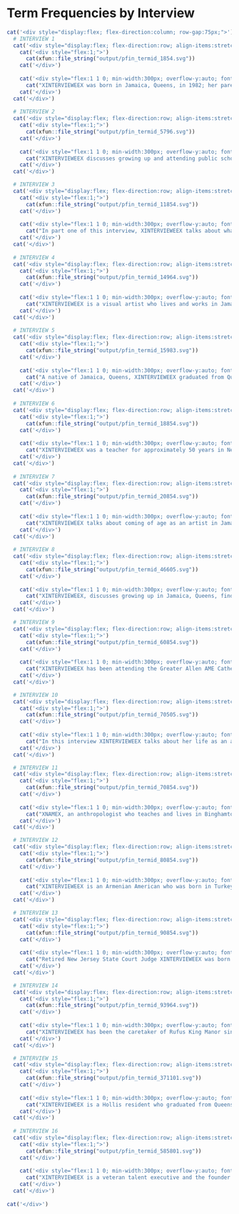 # Term Frequencies by Interview {.unnumbered}

```r
cat('<div style="display:flex; flex-direction:column; row-gap:75px;">')
  # INTERVIEW 1
  cat('<div style="display:flex; flex-direction:row; align-items:stretch; gap:50px; height:400px;">')
    cat('<div style="flex:1;">')
      cat(xfun::file_string("output/pfin_termid_1854.svg"))
    cat('</div>')
    
    cat('<div style="flex:1 1 0; min-width:300px; overflow-y:auto; font-size:12px; font-family:Courier; font-style:italic;">')
      cat("XINTERVIEWEEX was born in Jamaica, Queens, in 1982; her parents are from Barbados, and first landed in BedStuy Brooklyn, before moving to Jamaica, Queens. XINTERVIEWEEX attended elementary school at Holy Trinity Community School in Hollis, a safe space with a mix of all different ethnicities; her transition to public school starting in sixth grade was difficult, fights broke out almost every day, and at Jamaica High School there was gang activity and metal detectors had to be put in. She discusses changes in the neighborhood over time, how dangerous it was in the early 90’s, jobs she had, and places she hung out - like the Queens Public Library on Merrick Boulevard and especially the Colosseum Mall, where teens from all over the neighborhood would congregate. XINTERVIEWEEX talks about cultural institutions in the neighborhood such as the African Poetry Theater and Jamaica Center for Arts, and how she started Art, Food & Soul after she graduated from college as an event where the community could showcase their talents without having to leave the neighborhood to perform or see performances.")
    cat('</div>')
  cat('</div>')
  
  # INTERVIEW 2
  cat('<div style="display:flex; flex-direction:row; align-items:stretch; gap:50px; height:400px;">')
    cat('<div style="flex:1;">')
      cat(xfun::file_string("output/pfin_termid_5796.svg"))
    cat('</div>')
    
    cat('<div style="flex:1 1 0; min-width:300px; overflow-y:auto; font-size:12px; font-family:Courier; font-style:italic;">')
      cat("XINTERVIEWEEX discusses growing up and attending public schools in the Bronx and Brooklyn in the 1950s-1960s, and then attending Queensborough Community College and Queens College in the 1960s. She discusses the formation of the student group Black Concern at Queens College, which “came out of the need for classes and coursework that reflected Black people.” She describes meeting her future husband, XHUSBANDX, who served as chairman of the group, as well as a sit-in that the group staged in the spring of 1968.")
    cat('</div>')
  cat('</div>')

  # INTERVIEW 3
  cat('<div style="display:flex; flex-direction:row; align-items:stretch; gap:50px; height:400px;">')
    cat('<div style="flex:1;">')
      cat(xfun::file_string("output/pfin_termid_11854.svg"))
    cat('</div>')
    
    cat('<div style="flex:1 1 0; min-width:300px; overflow-y:auto; font-size:12px; font-family:Courier; font-style:italic;">')
      cat("In part one of this interview, XINTERVIEWEEX talks about what life was like in east Richmond Hill for a kid in the 50’s and 60’s. During her childhood the area was modest single family homes with yards, full of white families of European descent – Polish and Irish.  She describes the different grocery stores in the area like King Kullen; her uncle had a produce store in Richmond Hill that they would go to as well. She and her friends would ride bikes, play stickball, and roller skate around Richmond Hill and Kew Gardens for fun, and when she was older they would take the bus to Jamaica Center and go shopping at Gertz or Woolworth's. As a teenager she went to dances in the auditorium at Mary Immaculate Hospital, go to movies at all the big theaters along Jamaica Avenue, and get ice cream at Jahn's Ice Cream Parlor.")
    cat('</div>')
  cat('</div>')
  
  # INTERVIEW 4
  cat('<div style="display:flex; flex-direction:row; align-items:stretch; gap:50px; height:400px;">')
    cat('<div style="flex:1;">')
      cat(xfun::file_string("output/pfin_termid_14964.svg"))
    cat('</div>')
    
    cat('<div style="flex:1 1 0; min-width:300px; overflow-y:auto; font-size:12px; font-family:Courier; font-style:italic;">')
      cat("XINTERVIEWEEX is a visual artist who lives and works in Jamaica, Queens. Her parents came from Haiti in the 1950s and her family has lived in Jamaica, Queens more than 20 years. In this interview, she talks about the activities she has hosted to spread art in Queens and how it has helped her bond with the community. She also talks about the struggles she has faced in light of the COVID-19 pandemic and how adapting to it was easier than she initially thought.")
    cat('</div>')
  cat('</div>')
  
  # INTERVIEW 5
  cat('<div style="display:flex; flex-direction:row; align-items:stretch; gap:50px; height:400px;">')
    cat('<div style="flex:1;">')
      cat(xfun::file_string("output/pfin_termid_15983.svg"))
    cat('</div>')
    
    cat('<div style="flex:1 1 0; min-width:300px; overflow-y:auto; font-size:12px; font-family:Courier; font-style:italic;">')
      cat("A native of Jamaica, Queens, XINTERVIEWEEX graduated from Queens College in 1969 and went on to have successful careers as a teacher, museum educator and school librarian. In this interview, XINTERVIEWEEX focuses on her years at Queens College as a member and later president of the Doll House house plan. She describes the vibrant social life of the women’s and men’s house plans, including the annual Follies and Frolics competitions, and calls the experience life-changing. She also paints a picture of the college just on the verge of change, as student protests grew more prevalent and open admissions took effect just after her graduation.")
    cat('</div>')
  cat('</div>')
  
  # INTERVIEW 6
  cat('<div style="display:flex; flex-direction:row; align-items:stretch; gap:50px; height:400px;">')
    cat('<div style="flex:1;">')
      cat(xfun::file_string("output/pfin_termid_18854.svg"))
    cat('</div>')
    
    cat('<div style="flex:1 1 0; min-width:300px; overflow-y:auto; font-size:12px; font-family:Courier; font-style:italic;">')
      cat("XINTERVIEWEEX was a teacher for approximately 50 years in New York City and her native Guyana before recently retiring. In this interview, she discusses how she got started teaching, her satisfaction with her career path, and the volunteer activities she’s pursued in her retirement. She also reflects on her family, her role in the community and her long-standing involvement with Queens Public Library’s Central branch, just a few minutes’ walk from her home.")
    cat('</div>')
  cat('</div>')
  
  # INTERVIEW 7
  cat('<div style="display:flex; flex-direction:row; align-items:stretch; gap:50px; height:400px;">')
    cat('<div style="flex:1;">')
      cat(xfun::file_string("output/pfin_termid_20854.svg"))
    cat('</div>')
    
    cat('<div style="flex:1 1 0; min-width:300px; overflow-y:auto; font-size:12px; font-family:Courier; font-style:italic;">')
      cat("XINTERVIEWEEX talks about coming of age as an artist in Jamaica in the 80s/90s and growing up in an Guyanese immigrant household. He discusses finding himself through his creative voice and the role of mentors in his life. He speaks of learning about and taking pride in the rich musical history of Queens, becoming a teaching artist, and art as a form of resistance to gentrification.")
    cat('</div>')
  cat('</div>')
  
  # INTERVIEW 8
  cat('<div style="display:flex; flex-direction:row; align-items:stretch; gap:50px; height:400px;">')
    cat('<div style="flex:1;">')
      cat(xfun::file_string("output/pfin_termid_46605.svg"))
    cat('</div>')
    
    cat('<div style="flex:1 1 0; min-width:300px; overflow-y:auto; font-size:12px; font-family:Courier; font-style:italic;">')
      cat("XINTERVIEWEEX, discusses growing up in Jamaica, Queens, finding community through poetry, and how the COVID-19 pandemic has affected his ability to perform poetry live. XINTERVIEWEEX also speaks about his life in Rhode Island and his return visits to New York City and his old neighborhood in Jamaica.")
    cat('</div>')
  cat('</div>')

  # INTERVIEW 9
  cat('<div style="display:flex; flex-direction:row; align-items:stretch; gap:50px; height:400px;">')
    cat('<div style="flex:1;">')
      cat(xfun::file_string("output/pfin_termid_60854.svg"))
    cat('</div>')
    
    cat('<div style="flex:1 1 0; min-width:300px; overflow-y:auto; font-size:12px; font-family:Courier; font-style:italic;">')
      cat("XINTERVIEWEEX has been attending the Greater Allen AME Cathedral since he was an infant. Today he serves as Outreach Minister. In this interview, XINTERVIEWEEX talks about the impact the COVID-19 pandemic has had on his community. Many members have died, it's hard to stay in touch with elderly who do not have their private phone lines and food insecurity has grown. They are learning how to continue their work in spite of the pandemic, for example, learning to do Bible study on Zoom and having outdoor events.")
    cat('</div>')
  cat('</div>')

  # INTERVIEW 10
  cat('<div style="display:flex; flex-direction:row; align-items:stretch; gap:50px; height:400px;">')
    cat('<div style="flex:1;">')
      cat(xfun::file_string("output/pfin_termid_70505.svg"))
    cat('</div>')
    
    cat('<div style="flex:1 1 0; min-width:300px; overflow-y:auto; font-size:12px; font-family:Courier; font-style:italic;">')
      cat("In this interview XINTERVIEWEEX talks about her life as an artist and her background coming from the South. She talks about how the Northern and Southern lifestyles were very different. Additionally, XINTERVIEWEEX expresses her feelings on the rise of the BLM (Black Lives Matter) movement as well as her aspirations for the upcoming year.")
    cat('</div>')
  cat('</div>')    

  # INTERVIEW 11
  cat('<div style="display:flex; flex-direction:row; align-items:stretch; gap:50px; height:400px;">')
    cat('<div style="flex:1;">')
      cat(xfun::file_string("output/pfin_termid_70854.svg"))
    cat('</div>')
    
    cat('<div style="flex:1 1 0; min-width:300px; overflow-y:auto; font-size:12px; font-family:Courier; font-style:italic;">')
      cat("XNAMEX, an anthropologist who teaches and lives in Binghamton NY, was born in Jamaica, Queens in 1970 and lived in her family home in Jamaica Hills until 1992. At the time, Jamaica Hills had many Greek families because of the proximity to St. Demetrius, but there were numerous ethnicities and her family had an Italian and Irish background; it was predominantly a white neighborhood until the 1980’s when it became more diverse and the families she had known were starting to move to the suburbs. XNAMEX mentions neighborhood spots that were a part of her childhood like Joe Austin Park, Captain Tilly Park, and the Central Library on Merrick Boulevard, which she visited at least once a week. She also talks about the different schools she attended in the area, shopping at Gertz, May’s and later the mall on Jamaica Avenue, and how people would hang out on their stoops in the summer.")
    cat('</div>')
  cat('</div>')   

  # INTERVIEW 12
  cat('<div style="display:flex; flex-direction:row; align-items:stretch; gap:50px; height:400px;">')
    cat('<div style="flex:1;">')
      cat(xfun::file_string("output/pfin_termid_80854.svg"))
    cat('</div>')
    
    cat('<div style="flex:1 1 0; min-width:300px; overflow-y:auto; font-size:12px; font-family:Courier; font-style:italic;">')
      cat("XINTERVIEWEEX is an Armenian American who was born in Turkey. In 1960 at age 12 she and her family moved to Jamaica, Queens when her father took a job as a priest at St. Illuminators Armenian Apostolic church in Manhattan.  XINTERVIEWEEX describes how safe Jamaica was when she moved there, and also the different ethnicities on 168th Street where she lived - there were not many Armenians, but she would look out for them at shops, and made an Armenian friend at school. School was easier in the US compared to in Istanbul, and she later went to Jamaica High School, which at the time was one of the best schools in the city. She talks about the different shops and movie theaters on Jamaica Avenue in the 1960’s and going to the library on Parsons Boulevard, and what she would do as a teenager with her friends in the area. By High School her father had moved to St. Sarkis Armenian Apostolic Church in Bayside, and after a few dangerous incidents - including their house in Jamaica being broken into - the family moved to  Kew Gardens / Briarwood  in 1974 where there were more Armenians living. XINTERVIEWEEX worked as a court interpreter for Armenian and Turkish speakers in NYC.")
    cat('</div>')
  cat('</div>')

  # INTERVIEW 13
  cat('<div style="display:flex; flex-direction:row; align-items:stretch; gap:50px; height:400px;">')
    cat('<div style="flex:1;">')
      cat(xfun::file_string("output/pfin_termid_90854.svg"))
    cat('</div>')
    
    cat('<div style="flex:1 1 0; min-width:300px; overflow-y:auto; font-size:12px; font-family:Courier; font-style:italic;">')
      cat("Retired New Jersey State Court Judge XINTERVIEWEEX was born in Harlem in 1943 and moved with his family to Jamaica Queens around age eight. He was one of four or five black children when he came to St. Clement Pope School in South Ozone Park from his African-American/Caribbean neighborhood in Harlem to what at the time was a mostly white catholic neighborhood with families of Polish, Irish, and Italian descent – over time the black children increased and the numbers of the white children decreased as the white children moved. He also discusses transportation in the area in the 1950’s, going to see movies and shopping at Jamaica Center, his summer jobs, and going to Archbishop Molloy HS where he was the only black person in his class. He also talks about discrimination in High School and later when he  attended college at Seton Hall University in New Jersey, but also how that was a time when the world started to change with the civil rights movement 1960s.")
    cat('</div>')
  cat('</div>')   

  # INTERVIEW 14
  cat('<div style="display:flex; flex-direction:row; align-items:stretch; gap:50px; height:400px;">')
    cat('<div style="flex:1;">')
      cat(xfun::file_string("output/pfin_termid_93964.svg"))
    cat('</div>')
    
    cat('<div style="flex:1 1 0; min-width:300px; overflow-y:auto; font-size:12px; font-family:Courier; font-style:italic;">')
      cat("XINTERVIEWEEX has been the caretaker of Rufus King Manor since 1989 and has an encyclopedic knowledge of Rufus King. He is a passionate advocate for King as an overlooked founding father whose anti-slavery views and actions influenced many others. He talks about the museum's exhibits, visitors, visiting scholars, and Citizenship Day events. He talks about how he came to take the job after working for 30 years in radio. Also mentions a subway ride he took in 1989 with Charlie Redell, where they travelled on every line for a 66 hour trip, and which garnered media attention.")
    cat('</div>')
  cat('</div>')   

  # INTERVIEW 15
  cat('<div style="display:flex; flex-direction:row; align-items:stretch; gap:50px; height:400px;">')
    cat('<div style="flex:1;">')
      cat(xfun::file_string("output/pfin_termid_371101.svg"))
    cat('</div>')
    
    cat('<div style="flex:1 1 0; min-width:300px; overflow-y:auto; font-size:12px; font-family:Courier; font-style:italic;">')
      cat("XINTERVIEWEEX is a Hollis resident who graduated from Queens College and worked as a substitute teacher at the start of the COVID-19 pandemic. XINTERVIEWEEX describes her childhood growing up in Fresh Meadows through 2014, when she moved to Hollis during senior year of high school. XINTERVIEWEEX shares fond memories of close-knit neighbors and small businesses in Fresh Meadows as well as her positive experience attending the local elementary school, P.S. 154. XINTERVIEWEEX recalls her subsequent social struggles, particularly as a student at Forest Hills High School, and her thought process when she applied for colleges. XINTERVIEWEEX discusses her decision to study math education at Queens College with the goal of becoming a teacher. XINTERVIEWEEX details her experience working as a substitute teacher at Forest Hills High School in early 2020 at the start of the COVID-19 pandemic, particularly helping to set up an online learning environment and reaching out to students who were not attending classes. XINTERVIEWEEX concludes by discussing her fondness for Flushing Meadows Corona Park and Forest Park.")
    cat('</div>')
  cat('</div>')   
  
  # INTERVIEW 16
  cat('<div style="display:flex; flex-direction:row; align-items:stretch; gap:50px; height:400px;">')
    cat('<div style="flex:1;">')
      cat(xfun::file_string("output/pfin_termid_585801.svg"))
    cat('</div>')
    
    cat('<div style="flex:1 1 0; min-width:300px; overflow-y:auto; font-size:12px; font-family:Courier; font-style:italic;">')
      cat("XINTERVIEWEEX is a veteran talent executive and the founder of his own talent agency, MLB Booking. After graduating from Jamaica High School, XINTERVIEWEEX pursued his undergraduate studies at Queens College. As a student, he had short stints in the band and as an engineer at the radio station before ultimately finding his passion as a member of the Concert Committee. In 1977 and 1978, XINTERVIEWEEX served as the Concert Chairman for the College Union Program Board, a role that enabled him to recruit talent (e.g., Meatloaf, Hall & Oates, Peter Allen, etc.) to be showcased on campus. After completing a summer job with Billy Joel’s agent in 1978, he accepted a full-time job offer at the same agency, which would also represent Paul Simon (Queens College Class of 1963). XINTERVIEWEEX continued to build his career in New York until 1989, when he relocated to Los Angeles to pursue further professional opportunities in the talent business. In this interview, XINTERVIEWEEX recalls his childhood in Queens and his student days on campus, including the Concert Committee activities that laid the foundation for his successful career in entertainment. He recounts signing some of the biggest talents in the business – from Rodney Dangerfield to Madonna to Jerry Seinfeld to Celine Dion – and running departments at all four of the top major agencies before founding his own. XINTERVIEWEEX reflects on the greatest rewards of his career and where it has taken him, from Colden Auditorium to the grandest stages in the world, while never forgetting where he came from and his strong Queens roots.")
    cat('</div>')
  cat('</div>')     
  
cat('</div>')  
```
